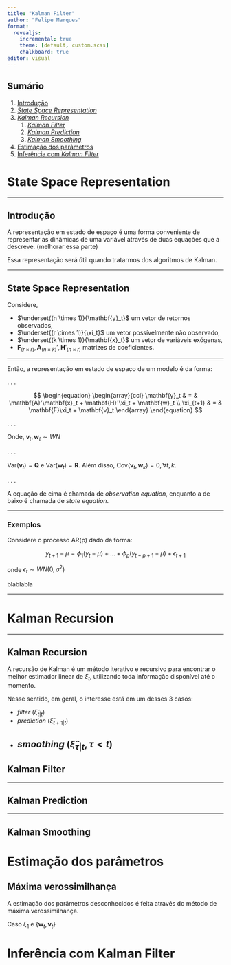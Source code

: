 ```yaml
---
title: "Kalman Filter"
author: "Felipe Marques"
format: 
  revealjs:
    incremental: true
    theme: [default, custom.scss]
    chalkboard: true
editor: visual
---
```


## Sumário

1.  [Introdução](#sec-introducao)
2.  [*State Space Representation*](#sec-state-space)
3.  [*Kalman Recursion*](#sec-kalman-recursion)
    1.  [*Kalman Filter*](#sec-kalman-filter)
    2.  [*Kalman Prediction*](#sec-kalman-prediction)
    3.  [*Kalman Smoothing*](#sec-kalman-smoothing)
4.  [Estimação dos parâmetros](#sec-estimacao)
5.  [Inferência com *Kalman Filter*](#sec-inferencia)

# State Space Representation

---

## Introdução {#sec-introducao}

A representação em estado de espaço é uma forma conveniente de representar as dinâmicas de uma variável através de duas equações que a descreve. (melhorar essa parte)

Essa representação será útil quando tratarmos dos algoritmos de Kalman.

---

## State Space Representation {#sec-state-space .unnumbered}

Considere,

-   $\underset{(n \times 1)}{\mathbf{y}_t}$ um vetor de retornos observados,
-   $\underset{(r \times 1)}{\xi_t}$ um vetor possívelmente não observado,
-   $\underset{(k \times 1)}{\mathbf{x}_t}$ um vetor de variáveis exógenas,
-   $\mathbf{F}_{(r \times r)}, \mathbf{A}_{(n \times k)}', \mathbf{H}'_{(n \times r)}$ matrizes de coeficientes.

---

Então, a representação em estado de espaço de um modelo é da forma:

. . .

$$
\begin{equation}
\begin{array}{ccl}
  \mathbf{y}_t & = & \mathbf{A}'\mathbf{x}_t + \mathbf{H}'\xi_t + \mathbf{w}_t \\
  \xi_{t+1} & = & \mathbf{F}\xi_t + \mathbf{v}_t
\end{array}
\end{equation}
$$

. . .

Onde, $\mathbf{v}_t,\mathbf{w}_t \sim WN$

. . .

$\textrm{Var}(\mathbf{v}_t) = \mathbf{Q}$ e $\textrm{Var}(\mathbf{w}_t) = \mathbf{R}$. Além disso, $\textrm{Cov}(\mathbf{v}_t,\mathbf{w}_k) = 0, \forall t,k$.

. . .

A equação de cima é chamada de *observation equation*, enquanto a de baixo é chamada de *state equation*.

---

### Exemplos

Considere o processo AR(p) dado da forma:

$$
y_{t+1} - \mu = \phi_1(y_t - \mu) + \ldots + \phi_p(y_{t-p+1} - \mu) + \epsilon_{t+1}
$$

onde $\epsilon_t \sim WN(0, \sigma^2)$

blablabla

---

# Kalman Recursion {#sec-kalman-recursion}

---

## Kalman Recursion

A recursão de Kalman é um método iterativo e recursivo para encontrar o melhor estimador linear de $\xi_t$, utilizando toda informação disponível até o momento.

Nesse sentido, em geral, o interesse está em um desses 3 casos:

- *filter* ($\hat\xi_{t|t}$)
- *prediction* ($\hat\xi_{t+1|t}$)
- *smoothing* ($\hat\xi_{\tau|t}, \tau < t$)
---

## Kalman Filter {#sec-kalman-filter}


---

## Kalman Prediction {#sec-kalman-prediction}


---

## Kalman Smoothing {#sec-kalman-smoothing}

# Estimação dos parâmetros {#sec-estimacao}

## Máxima verossimilhança

A estimação dos parâmetros desconhecidos é feita através do método de máxima verossimilhança.

Caso $\xi_1$ e $\{\mathbf{w}_t,\mathbf{v}_t\}$


# Inferência com Kalman Filter {#sec-inferencia}
